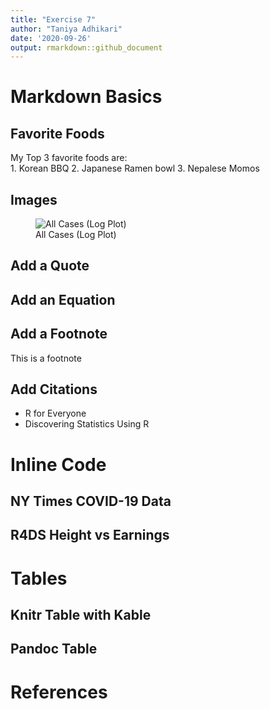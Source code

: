 ```yaml
---
title: "Exercise 7"
author: "Taniya Adhikari"
date: '2020-09-26'
output: rmarkdown::github_document
---
```


# Markdown Basics

## Favorite Foods
My Top 3 favorite foods are:  
  1. Korean BBQ
  2. Japanese Ramen bowl
  3. Nepalese Momos  
  
## Images
![All Cases (Log Plot)](completed/assignment04/plots/10-all-cases-log.png)


## Add a Quote

## Add an Equation

## Add a Footnote

This is a footnote

## Add Citations

* R for Everyone
* Discovering Statistics Using R

# Inline Code

## NY Times COVID-19 Data

## R4DS Height vs Earnings

# Tables

## Knitr Table with Kable

## Pandoc Table

# References